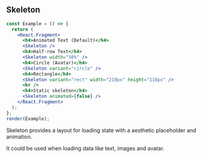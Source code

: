 
## Skeleton

```jsx live=true
const Example = () => {
  return (
    <React.Fragment>
      <h4>Animated Text (Default)</h4>
      <Skeleton />
      <h4>Half-row Text</h4>
      <Skeleton width="50%" />
      <h4>Circle (Avatar)</h4>
      <Skeleton variant="circle" />
      <h4>Rectangle</h4>
      <Skeleton variant="rect" width="210px" height="118px" />
      <br />
      <h4>Static skeleton</h4>
      <Skeleton animated={false} />
    </React.Fragment>
  );
};
render(Example);
```

<DesignNotes>
  <p>
    <span className="text-bold">Skeleton</span> provides a layout for loading state with a aesthetic placeholder and
    animation.
  </p>
  <p>It could be used when loading data like text, images and avatar.</p>
</DesignNotes>
<Props componentName="Skeleton" />
